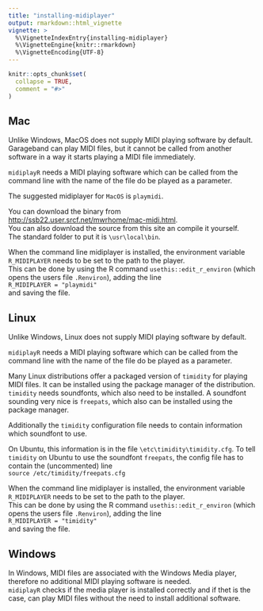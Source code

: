 ```yaml
---
title: "installing-midiplayer"
output: rmarkdown::html_vignette
vignette: >
  %\VignetteIndexEntry{installing-midiplayer}
  %\VignetteEngine{knitr::rmarkdown}
  %\VignetteEncoding{UTF-8}
---
```


```r
knitr::opts_chunk$set(
  collapse = TRUE,
  comment = "#>"
)
```


## Mac

Unlike Windows, MacOS does not supply MIDI playing software by default. 
Garageband can play MIDI files, but it cannot be called from another software
in a way it starts playing a MIDI file immediately. 

`midiplayR` needs a MIDI playing software which can be called from
the command line with the name of the file do be played
as a parameter.

The suggested midiplayer for `MacOS` is `playmidi`.

You can download the binary from 
[http://ssb22.user.srcf.net/mwrhome/mac-midi.html](http://ssb22.user.srcf.net/mwrhome/mac-midi.html).   
You can also download the source from this site an compile it yourself.    
The standard folder to put it is `\usr\local\bin`.

When the command line midiplayer is installed,
the environment variable `R_MIDIPLAYER` needs to be set to
the path to the player.    
This can be done by using the R command 
`usethis::edit_r_environ` (which opens the users file
`.Renviron`), adding the  line     
`R_MIDIPLAYER = "playmidi"`     
and saving the file.

## Linux

Unlike Windows, Linux does not supply MIDI playing software by default. 

`midiplayR` needs a MIDI playing software which can be called from
the command line with the name of the file do be played
as a parameter.

Many Linux distributions offer a packaged version of `timidity` for 
playing MIDI files. It can be installed using the package manager of 
the distribution. `timidity` needs soundfonts, which also need to be
installed. A soundfont sounding very nice is `freepats`, which also can be 
installed using the package manager.

Additionally the `timidity` configuration file needs to contain
information which soundfont to use.

On Ubuntu, this information is in the file `\etc\timidity\timidity.cfg`.
To tell `timidity` on Ubuntu to use the soundfont `freepats`, the config file
has to contain the (uncommented) line   
`source /etc/timidity/freepats.cfg`

When the command line midiplayer is installed,
the environment variable `R_MIDIPLAYER` needs to be set to
the path to the player.    
This can be done by using the R command 
`usethis::edit_r_environ` (which opens the users file
`.Renviron`), adding the  line     
`R_MIDIPLAYER = "timidity"`     
and saving the file.


## Windows

In Windows, MIDI files are associated with the Windows Media player, therefore
no additional MIDI playing software is needed.      
`midiplayR` checks if the media player is installed correctly and
if thet is the case, can play MIDI files without the need to install
additional software.


